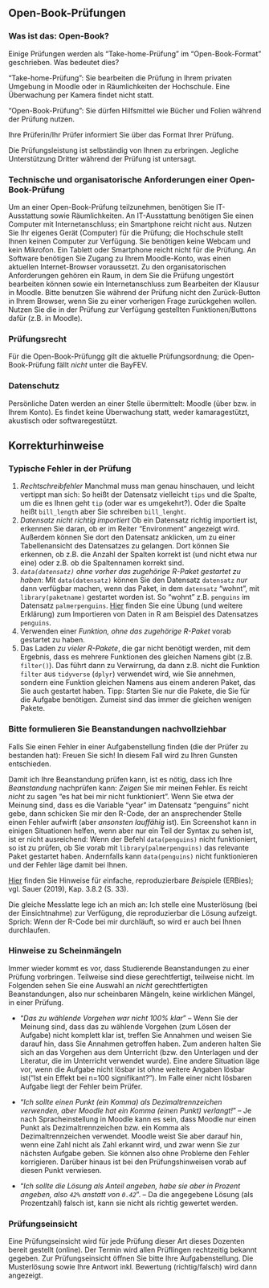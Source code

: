 


## Open-Book-Prüfungen 

### Was ist das: Open-Book?

Einige Prüfungen werden als “Take-home-Prüfung” im “Open-Book-Format” geschrieben. Was bedeutet dies?

“Take-home-Prüfung”: Sie bearbeiten die Prüfung in Ihrem privaten Umgebung in Moodle oder in Räumlichkeiten der Hochschule. Eine Überwachung per Kamera findet nicht statt.

“Open-Book-Prüfung”: Sie dürfen Hilfsmittel wie Bücher und Folien während der Prüfung nutzen. 

Ihre Prüferin/Ihr Prüfer informiert Sie über das Format Ihrer Prüfung.

Die Prüfungsleistung ist selbständig von Ihnen zu erbringen.
Jegliche Unterstützung Dritter während der Prüfung ist untersagt.




### Technische und organisatorische Anforderungen einer Open-Book-Prüfung

Um an einer Open-Book-Prüfung teilzunehmen, benötigen Sie IT-Ausstattung sowie Räumlichkeiten. 
An IT-Ausstattung benötigen Sie einen Computer mit Internetanschluss; ein Smartphone reicht nicht aus. 
Nutzen Sie Ihr eigenes Gerät (Computer) für die Prüfung; die Hochschule stellt Ihnen keinen Computer zur Verfügung. 
Sie benötigen keine Webcam und kein Mikrofon. 
Ein Tablett oder Smartphone reicht nicht für die Prüfung. 
An Software benötigen Sie Zugang zu Ihrem Moodle-Konto, was einen aktuellen Internet-Browser voraussetzt. Zu den organisatorischen Anforderungen gehören ein Raum, in dem Sie die Prüfung ungestört bearbeiten können sowie ein Internetanschluss zum Bearbeiten der Klausur in Moodle. 
Bitte benutzen Sie während der Prüfung nicht den Zurück-Button in Ihrem Browser, wenn Sie zu einer vorherigen Frage zurückgehen wollen. 
Nutzen Sie die in der Prüfung zur Verfügung gestellten Funktionen/Buttons dafür (z.B. in Moodle).



### Prüfungsrecht

Für die Open-Book-Prüfungg gilt die aktuelle Prüfungsordnung; die Open-Book-Prüfung fällt *nicht* unter die BayFEV. 




### Datenschutz

Persönliche Daten werden an einer Stelle übermittelt: Moodle (über bzw. in Ihrem Konto). 
Es findet keine Überwachung statt, weder kamaragestützt, akustisch oder softwaregestützt.










## Korrekturhinweise




### Typische Fehler in der Prüfung

1.  *Rechtschreibfehler* Manchmal muss man genau hinschauen, und leicht vertippt man sich: So heißt der Datensatz vielleicht `tips` und die Spalte, um die es Ihnen geht `tip` (oder war es umgekehrt?). Oder die Spalte heißt `bill_length` aber Sie schreiben `bill_lenght`.
2.  *Datensatz nicht richtig importiert* Ob ein Datensatz richtig importiert ist, erkennen Sie daran, ob er im Reiter "Environment" angezeigt wird. Außerdem können Sie dort den Datensatz anklicken, um zu einer Tabellenansicht des Datensatzes zu gelangen. Dort können Sie erkennen, ob z.B. die Anzahl der Spalten korrekt ist (und nicht etwa nur eine) oder z.B. ob die Spaltennamen korrekt sind.
2.  *`data(datensatz)` ohne vorher das zugehörige R-Paket gestartet zu haben*: Mit `data(datensatz)` können Sie den Datensatz `datensatz` *nur* dann verfügbar machen, wenn das Paket, in dem `datensatz` "wohnt", mit `library(paketname)` gestartet worden ist. So "wohnt" z.B. `penguins` im Datensatz `palmerpenguins`. [Hier](https://datenwerk.netlify.app/post/pfad/pfad/) finden Sie eine Übung (und weitere Erklärung) zum Importieren von Daten in R am Beispiel des Datensatzes `penguins`.
2.  Verwenden einer *Funktion, ohne das zugehörige R-Paket* vorab gestartet zu haben.
2.  Das Laden *zu vieler R-Pakete*, die gar nicht benötigt werden, mit dem Ergebnis, dass es mehrere Funktionen des gleichen Namens gibt (z.B. `filter()`). Das führt dann zu Verwirrung, da dann z.B. nicht die Funktion `filter` aus `tidyverse` (`dplyr`) verwendet wird, wie Sie annehmen, sondern eine Funktion gleichen Namens aus einem anderen Paket, das Sie auch gestartet haben. Tipp: Starten Sie nur die Pakete, die Sie für die Aufgabe benötigen. Zumeist sind das immer die gleichen wenigen Pakete.





### Bitte formulieren Sie Beanstandungen nachvollziehbar

Falls Sie einen Fehler in einer Aufgabenstellung finden (die der Prüfer zu bestanden hat): Freuen Sie sich! In diesem Fall wird zu Ihren Gunsten entschieden.

Damit ich Ihre Beanstandung prüfen kann, ist es nötig, dass ich Ihre *Beanstandung* nachprüfen kann: *Zeigen* Sie mir meinen Fehler. 
Es reicht *nicht* zu sagen "es hat bei mir nicht funktioniert". 
Wenn Sie etwa der Meinung sind, dass es die Variable "year" im Datensatz "penguins" nicht gebe, dann schicken Sie mir den R-Code,
der an ansprechender Stelle einen Fehler aufwirft (aber *ansonsten lauffähig* ist). 
Ein Screenshot kann in einigen Situationen helfen,
wenn aber nur ein Teil der Syntax zu sehen ist, ist er nicht ausreichend: Wenn der Befehl `data(penguins)` nicht funktioniert, 
so ist zu prüfen, ob Sie vorab mit `library(palmerpenguins)` das relevante Paket gestartet haben. 
Andernfalls kann `data(penguins)` nicht funktionieren und der Fehler läge damit bei Ihnen.

[Hier](https://data-se.netlify.app/2022/01/31/erbie-einfache-reproduzierbare-beispiele-ihres-problems-mit-r-syntax/) finden Sie Hinweise für *e*infache, *r*eproduzierbare *Bei*spiele (ERBies); vgl. Sauer (2019), Kap. 3.8.2 (S. 33).



Die gleiche Messlatte lege ich an mich an: Ich stelle eine Musterlösung (bei der Einsichtnahme) zur Verfügung, die reproduzierbar die Lösung aufzeigt. Sprich: Wenn der R-Code bei mir durchläuft, so wird er auch bei Ihnen durchlaufen.



### Hinweise zu Scheinmängeln

Immer wieder kommt es vor, dass Studierende Beanstandungen zu einer Prüfung vorbringen. Teilweise sind diese gerechtfertigt, teilweise nicht. Im Folgenden sehen Sie eine Auswahl an *nicht* gerechtfertigten Beanstandungen, also nur scheinbaren Mängeln, keine wirklichen Mängel, in einer Prüfung.

-   "*Das zu wählende Vorgehen war nicht 100% klar*" -- Wenn Sie der Meinung sind, dass das zu wählende Vorgehen (zum Lösen der Aufgabe) nicht komplett klar ist, treffen Sie Annahmen und weisen Sie darauf hin, dass Sie Annahmen getroffen haben. Zum anderen halten Sie sich an das Vorgehen aus dem Unterricht (bzw. den Unterlagen und der Literatur, die im Unterricht verwendet wurde). Eine andere Situation läge vor, wenn die Aufgabe nicht lösbar ist ohne weitere Angaben lösbar ist("Ist ein Effekt bei n=100 signifikant?"). Im Falle einer nicht lösbaren Aufgabe liegt der Fehler beim Prüfer.

-   "*Ich sollte einen Punkt (ein Komma) als Dezimaltrennzeichen verwenden, aber Moodle hat ein Komma (einen Punkt) verlangt!*" -- Je nach Spracheinstellung in Moodle kann es sein, dass Moodle nur einen Punkt als Dezimaltrennzeichen bzw. ein Komma als Dezimaltrennzeichen verwendet. Moodle weist Sie aber darauf hin, wenn eine Zahl nicht als Zahl erkannt wird, und zwar wenn Sie zur nächsten Aufgabe geben. Sie können also ohne Probleme den Fehler korrigieren. Darüber hinaus ist bei den Prüfungshinweisen vorab auf diesen Punkt verwiesen.

-  "*Ich sollte die Lösung als Anteil angeben, habe sie aber in Prozent angeben, also `42%` anstatt von `0.42`*". -- Da die angegebene Lösung (als Prozentzahl) falsch ist, kann sie nicht als richtig gewertet werden.



### Prüfungseinsicht

Eine Prüfungseinsicht wird für jede Prüfung dieser Art dieses Dozenten bereit gestellt (online).
Der Termin wird allen Prüflingen rechtzeitig bekannt gegeben.
Zur Prüfungseinsicht öffnen Sie bitte Ihre Aufgabenstellung.
Die Musterlösung sowie Ihre Antwort inkl. Bewertung (richtig/falsch) wird dann angezeigt.






